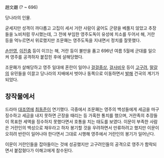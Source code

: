 趙文翽
(? ~ 696)

당나라의 인물.

굳세지만 성격이 까다롭고 고집이 세서 거란 사람이 굶어도 군량을 베풀지 않았고 추장들을 노비처럼 무시했는데, 그 전에 부임한 영주도독이 유성에 치소를 두어서 해, 거란 등을 억누르면서 위로했지만 조문홰는 영주도독을 지내면서 정치를 잘못했다.

[[손만영]], [[이진충]] 등이 이끄는 해, 거란 등이 불만을 품고 696년 여름 5월에 군대를 일으켜 영주를 공격하자 붙잡힌 후에 살해당했다.

조문홰가 살해당하고 영주 일대에 혼란이 일어나 [[걸걸중상]], [[걸사비우]] 등이 [[고구려]], [[말갈]]의 유민들을 이끌고 당나라의 지배에서 벗어나 동쪽으로 이동하면서 [[발해]] 건국의 계기가 되었다.

== 창작물에서 ==
드라마 [[대조영(드라마)|대조영]]에 [[최동준]]이 연기했다. 극중에서 조문홰는 영주의 백성들에게 세금을 마구 징수하고 세금을 내지 못하면 곤장을 때리는 등 가혹한 통치를 했으며, 거란족의 추장들이 목표한 세액을 징수하지 못했다면서 호통을 치는 태도를 보였다. 이문이 부족한 사람은 거란인의 백성으로 채우라고 하자 봉기할 것을 우려하면서 만류하려고 했지만 이문이 오히려 반란이 일어나야 한다면서 그대로 시행해 영주에서 거란인의 봉기가 일어난다.

이문이 거란인들을 잡아들이는 것에 성공했지만 고구려인들의 공격으로 영주가 함락되면서 붙잡혔다가 이해고에게 참수된다.
